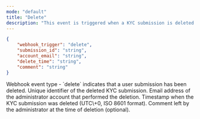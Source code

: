 ```yaml
---
mode: "default"
title: "Delete"
description: "This event is triggered when a KYC submission is deleted from the system. Deletion can occur due to manual action by an administrator, automated deletion based on policies, or a user request. This event allows you to detect the deletion of KYC data in real-time and take necessary follow-up actions."
---
```


```json delete-webhook-sample.json
{
    "webhook_trigger": "delete",
    "submission_id": "string",
    "account_email": "string",
    "delete_time": "string",
    "comment": "string"
}
```

<ResponseField name="webhook_trigger" type="string">
  Webhook event type - `delete` indicates that a user submission has been deleted.
</ResponseField>

<ResponseField name="submission_id" type="string">
  Unique identifier of the deleted KYC submission.
</ResponseField>

<ResponseField name="account_email" type="string">
  Email address of the administrator account that performed the deletion.
</ResponseField>

<ResponseField name="delete_time" type="string">
  Timestamp when the KYC submission was deleted (UTC\+0, ISO 8601 format).
</ResponseField>

<ResponseField name="comment" type="string">
  Comment left by the administrator at the time of deletion (optional).
</ResponseField>